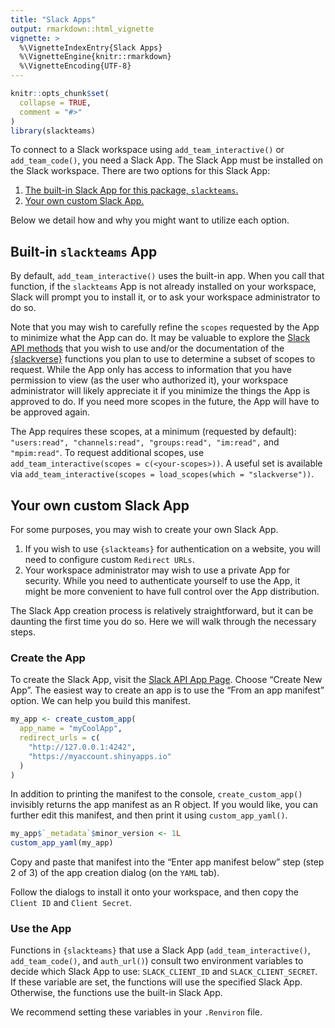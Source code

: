 ```yaml
---
title: "Slack Apps"
output: rmarkdown::html_vignette
vignette: >
  %\VignetteIndexEntry{Slack Apps}
  %\VignetteEngine{knitr::rmarkdown}
  %\VignetteEncoding{UTF-8}
---
```


```r
knitr::opts_chunk$set(
  collapse = TRUE,
  comment = "#>"
)
library(slackteams)
```

To connect to a Slack workspace using `add_team_interactive()` or `add_team_code()`, you need a Slack App.
The Slack App must be installed on the Slack workspace.
There are two options for this Slack App:

1. [The built-in Slack App for this package, `slackteams`.](#builtin) 
2. [Your own custom Slack App.](#custom)

Below we detail how and why you might want to utilize each option.

## Built-in `slackteams` App {#builtin}

By default, `add_team_interactive()` uses the built-in app.
When you call that function, if the `slackteams` App is not already installed on your workspace, Slack will prompt you to install it, or to ask your workspace administrator to do so.

Note that you may wish to carefully refine the `scopes` requested by the App to minimize what the App can do.
It may be valuable to explore the [Slack API methods](https://api.slack.com/methods) that you wish to use and/or the documentation of the [{slackverse}](https://github.com/yonicd/slackcalls) functions you plan to use to determine a subset of scopes to request.
While the App only has access to information that you have permission to view (as the user who authorized it), your workspace administrator will likely appreciate it if you minimize the things the App is approved to do.
If you need more scopes in the future, the App will have to be approved again.

The App requires these scopes, at a minimum (requested by default): `"users:read", "channels:read", "groups:read", "im:read",` and `"mpim:read"`. 
To request additional scopes, use `add_team_interactive(scopes = c(<your-scopes>))`. 
A useful set is available via `add_team_interactive(scopes = load_scopes(which = "slackverse"))`. 

## Your own custom Slack App {#custom}

For some purposes, you may wish to create your own Slack App.

1. If you wish to use `{slackteams}` for authentication on a website, you will need to configure custom `Redirect URLs`.
2. Your workspace administrator may wish to use a private App for security. While you need to authenticate yourself to use the App, it might be more convenient to have full control over the App distribution.

The Slack App creation process is relatively straightforward, but it can be daunting the first time you do so.
Here we will walk through the necessary steps.

### Create the App

To create the Slack App, visit the [Slack API App Page](https://api.slack.com/apps).
Choose "Create New App".
The easiest way to create an app is to use the "From an app manifest" option.
We can help you build this manifest.

```r
my_app <- create_custom_app(
  app_name = "myCoolApp",
  redirect_urls = c(
    "http://127.0.0.1:4242",
    "https://myaccount.shinyapps.io"
  )
)
```

In addition to printing the manifest to the console, `create_custom_app()` invisibly returns the app manifest as an R object.
If you would like, you can further edit this manifest, and then print it using `custom_app_yaml()`.

```r
my_app$`_metadata`$minor_version <- 1L
custom_app_yaml(my_app)
```

Copy and paste that manifest into the "Enter app manifest below" step (step 2 of 3) of the app creation dialog (on the `YAML` tab).

Follow the dialogs to install it onto your workspace, and then copy the `Client ID` and `Client Secret`.

### Use the App

Functions in `{slackteams}` that use a Slack App (`add_team_interactive()`, `add_team_code()`, and `auth_url()`) consult two environment variables to decide which Slack App to use: `SLACK_CLIENT_ID` and `SLACK_CLIENT_SECRET`.
If these variable are set, the functions will use the specified Slack App.
Otherwise, the functions use the built-in Slack App.

We recommend setting these variables in your `.Renviron` file.
